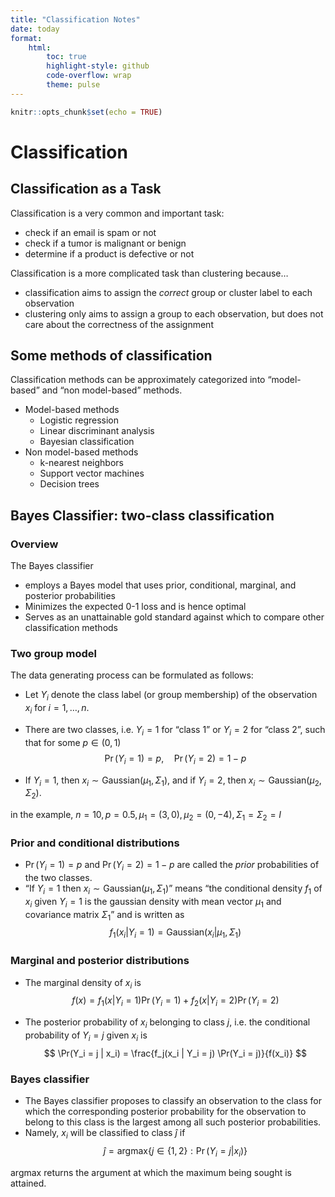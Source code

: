 ```yaml
---
title: "Classification Notes"
date: today
format:
    html:
        toc: true
        highlight-style: github
        code-overflow: wrap
        theme: pulse      
---
```


```r
knitr::opts_chunk$set(echo = TRUE)
```

# Classification


## Classification as a Task

Classification is a very common and important task:

- check if an email is spam or not
- check if a tumor is malignant or benign
- determine if a product is defective or not

Classification is a more complicated task than clustering because...

- classification aims to assign the *correct* group or cluster label to each observation
- clustering only aims to assign a group to each observation, but does not care about the correctness of the assignment

## Some methods of classification
Classification methods can be approximately categorized into "model-based" and "non model-based" methods.

- Model-based methods
    - Logistic regression
    - Linear discriminant analysis
    - Bayesian classification

- Non model-based methods
    - k-nearest neighbors
    - Support vector machines
    - Decision trees

## Bayes Classifier: two-class classification
### Overview
The Bayes classifier

- employs a Bayes model that uses prior, conditional, marginal, and posterior probabilities
- Minimizes the expected 0-1 loss and is hence optimal
- Serves as an unattainable gold standard against which to compare other classification methods

### Two group model
The data generating process can be formulated as follows:

- Let $Y_i$ denote the class label (or group membership) of the observation $x_i$ for $i = 1, \dots, n$.
- There are two classes, i.e. $Y_i = 1$ for "class 1" or $Y_i = 2$ for "class 2", such that for some $p \in (0,1)$
$$
\Pr(Y_i = 1) = p, \quad \Pr(Y_i = 2) = 1 - p
$$

- If $Y_i = 1$, then $x_i \sim \text{Gaussian}(\mu_1, \Sigma_1)$, and if $Y_i = 2$, then $x_i \sim \text{Gaussian}(\mu_2, \Sigma_2)$.

:::{.callout-note}
in the example, $n = 10, p = 0.5, \mu_1 = (3,0), \mu_2 = (0, -4), \Sigma_1 = \Sigma_2 = I$
:::

### Prior and conditional distributions

- $\Pr(Y_i = 1) = p$ and $\Pr(Y_i = 2) = 1 - p$ are called the *prior* probabilities of the two classes.
- "If $Y_i = 1$ then $x_i \sim \text{Gaussian}(\mu_1, \Sigma_1)$" means "the conditional density $f_1$ of $x_i$ given $Y_i = 1$ is the gaussian density with mean vector $\mu_1$ and covariance matrix $\Sigma_1$" and is written as
$$
f_1(x_i | Y_i = 1) = \text{Gaussian}(x_i | \mu_1, \Sigma_1)
$$

### Marginal and posterior distributions

- The marginal density of $x_i$ is
$$
f(x) = f_1(x | Y_i = 1) \Pr(Y_i = 1) + f_2(x | Y_i = 2) \Pr(Y_i = 2)
$$

- The posterior probability of $x_i$ belonging to class $j$, i.e. the conditional probability of $Y_i = j$ given $x_i$ is
$$
\Pr(Y_i = j | x_i) = \frac{f_j(x_i | Y_i = j) \Pr(Y_i = j)}{f(x_i)}
$$

### Bayes classifier
- The Bayes classifier proposes to classify an observation to the class for which the corresponding posterior probability for the observation to belong to this class is the largest among all such posterior probabilities.
- Namely, $x_i$ will be classified to class $\hat{j}$ if
$$
\hat{j} = \text{argmax}\{j \in \{1,2\}: \Pr(Y_i = j | x_i)\}
$$

:::{.callout-note}
argmax returns the argument at which the maximum being sought is attained.
:::